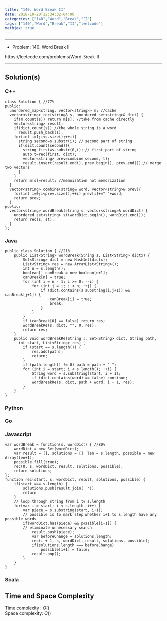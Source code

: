 ```yaml
---
title: "140. Word Break II"
date: 2018-10-20T12:34:32-04:00
categories: ["140","Word","Break","II"]
tags: ["140","Word","Break","II","leetcode"]
mathjax: true
---
```


----

- Problem: 140. Word Break II

https://leetcode.com/problems/Word-Break-II

----

## Solution(s)

### C++

```
class Solution { //77%
public:
  unordered_map<string, vector<string>> m; //cache
  vector<string> rec(string& s, unordered_set<string>& dict) {
    if(m.count(s)) return m[s]; //take from cache directly
    vector<string> result;
    if(dict.count(s)) //the whole string is a word
      result.push_back(s);
    for(int i=1;i<s.size();++i){
      string second=s.substr(i); // second part of string
      if(dict.count(second)){
        string first=s.substr(0,i); // first part of string
        auto t=rec(first, dict);
        vector<string> prev=combine(second, t);
        result.insert(result.end(), prev.begin(), prev.end());// merge two vectors
      }
    }
    return m[s]=result; //memoization not memorization
  }
  vector<string> combine(string& word, vector<string>& prev){
    for(int i=0;i<prev.size();++i) prev[i]+=" "+word;
    return prev;
  }
public:
  vector<string> wordBreak(string s, vector<string>& wordDict) {
    unordered_set<string> st(wordDict.begin(), wordDict.end());
    return rec(s, st);
  }
};
```


### Java

```
public class Solution { //21%
    public List<String> wordBreak(String s, List<String> dictx) {
        Set<String> dict = new HashSet(dictx);
        List<String> res = new ArrayList<String>();
        int n = s.length();
        boolean[] canBreak = new boolean[n+1];
        canBreak[n] = true;
        for (int i = n - 1; i >= 0; --i) {
            for (int j = i; j < n; ++j) {
                if (dict.contains(s.substring(i,j+1)) && canBreak[j+1]) {
                    canBreak[i] = true;
                    break;
                }
            }
        }
        if (canBreak[0] == false) return res;
        wordBreakRe(s, dict, "", 0, res);
        return res;
    }
    public void wordBreakRe(String s, Set<String> dict, String path, 
      int start, List<String> res) {
        if (start == s.length()) {
            res.add(path);
            return;
        }
        if (path.length() != 0) path = path + " ";
        for (int i = start; i < s.length(); ++i) {
            String word = s.substring(start, i + 1);
            if (dict.contains(word) == false) continue;
            wordBreakRe(s, dict, path + word, i + 1, res);
        }
    }
}
```

### Python

### Go

### Javascript

```
var wordBreak = function(s, wordDict) { //80%
    wordDict = new Set(wordDict);
    var result = [], solutions = [], len = s.length, possible = new Array(len+1);
    possible.fill(true);
    rec(0, s, wordDict, result, solutions, possible);
    return solutions;
};
function rec(start, s, wordDict, result, solutions, possible) {
    if(start === s.length) {
        solutions.push(result.join(' '))
        return
    }
    // loop through string from i to s.length
    for(var i = start; i < s.length; i++) {
        var piece = s.substring(start, i+1);
        // possible is to mark step whether i+1 to s.length have any possible words
        if(wordDict.has(piece) && possible[i+1]) {
        // eliminate unnecessary search
            result.push(piece);
            var beforeChange = solutions.length;
            rec(i + 1, s, wordDict, result, solutions, possible);
            if(solutions.length === beforeChange)
                possible[i+1] = false;
            result.pop();
        }
    }
}
```

### Scala

## Time and Space Complexity

Time complexity : $O()$  
Space complexity: $O()$

